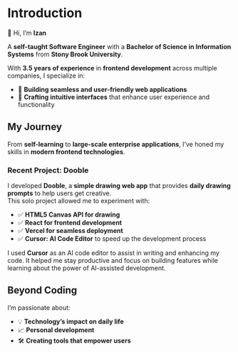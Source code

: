 # Introduction

👋 Hi, I’m **Izan**

A **self-taught Software Engineer** with a **Bachelor of Science in Information Systems** from **Stony Brook University**.

With **3.5 years of experience** in **frontend development** across multiple companies, I specialize in:

- 🚀 **Building seamless and user-friendly web applications**
- 🎨 **Crafting intuitive interfaces** that enhance user experience and functionality

## **My Journey**

From **self-learning** to **large-scale enterprise applications**, I’ve honed my skills in **modern frontend technologies**.

### **Recent Project: Dooble**

I developed **Dooble**, a **simple drawing web app** that provides **daily drawing prompts** to help users get creative.  
This solo project allowed me to experiment with:

- ✅ **HTML5 Canvas API for drawing**
- ✅ **React for frontend development**
- ✅ **Vercel for seamless deployment**
- ✅ **Cursor: AI Code Editor** to speed up the development process

I used **Cursor** as an AI code editor to assist in writing and enhancing my code. It helped me stay productive and focus on building features while learning about the power of AI-assisted development.

## **Beyond Coding**

I’m passionate about:

- 💡 **Technology’s impact on daily life**
- 📈 **Personal development**
- 🛠 **Creating tools that empower users**
